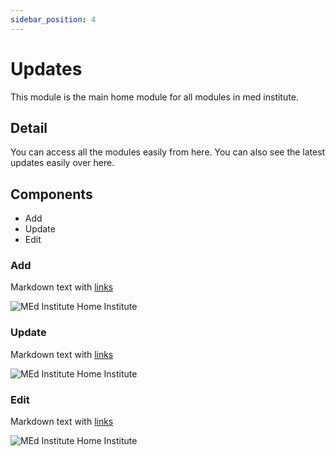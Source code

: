 ```yaml
---
sidebar_position: 4
---
```


# Updates

This module is the main home module for all modules in med institute. 

## Detail

You can access all the modules easily from here. You can also see the latest updates easily over here. 

## Components

  - Add
  - Update
  - Edit

### Add

Markdown text with [links](./hello.md)

![MEd Institute Home Institute](/img/medinsthomeinst.png)

### Update

Markdown text with [links](./hello.md)

![MEd Institute Home Institute](/img/medinsthomeinst.png)

### Edit

Markdown text with [links](./hello.md)

![MEd Institute Home Institute](/img/medinsthomeinst.png)

